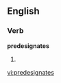 
==English==

===Verb===
'''predesignates'''

# {{third-person singular of|[[predesignate]]}}

[[vi:predesignates]]